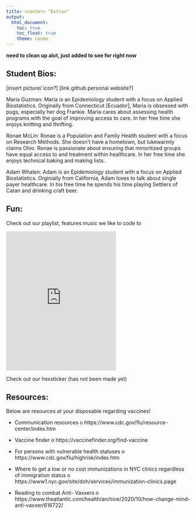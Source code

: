 ```yaml
---
title: <center> "Extras"
output: 
  html_document:
    toc: true
    toc_float: true
    theme: cosmo
---
```

**need to clean up alot, just added to see for right now**

## Student Bios:

[insert picture/ icon?] [link github personal website?]

Maria Guzman: Maria is an Epidemiology student with a focus on Applied Biostatistics.  Originally from Connecticut [Ecuador], Maria is obsessed with pugs, especially her dog Frankie. Maria cares about assessing health programs with the goal of improving access to care. In her free time she enjoys knitting and thrifting. 

Ronaé McLin: Ronae is a Population and Family Health student with a focus on Research Methods. She doesn’t have a hometown, but lukewarmly claims Ohio.  Ronae is passionate about ensuring that minoritized groups have equal access to and treatment within healthcare.  In her free time she enjoys technical baking and making lists.  

Adam Whalen: Adam is an Epidemiology student with a focus on Applied Biostatistics.  Orginially from California, Adam loves to talk about single payer healthcare.  In his free time he spends his time playing Settlers of Catan and drinking craft beer. 

## Fun:

Check out our playlist, features music we like to code to 

<iframe src="https://open.spotify.com/embed/playlist/4jaJwJZELmM2jDbkluVzUX" width="300" height="380" frameborder="0" allowtransparency="true" allow="encrypted-media"></iframe>

Check out our hexsticker (has not been made yet)

## Resources:

Below are resources at your disposable regarding vaccines!

-	Communication resources
o	https://www.cdc.gov/flu/resource-center/index.htm
-	Vaccine finder
o	https://vaccinefinder.org/find-vaccine
-	For persons with vulnerable health statuses
o	https://www.cdc.gov/flu/highrisk/index.htm
-	Where to get a low or no cost immunizations in NYC clinics regardless of immigration status
o	https://www1.nyc.gov/site/doh/services/immunization-clinics.page

-	Reading to combat Anti- Vaxxers
o	https://www.theatlantic.com/health/archive/2020/10/how-change-mind-anti-vaxxer/616722/




